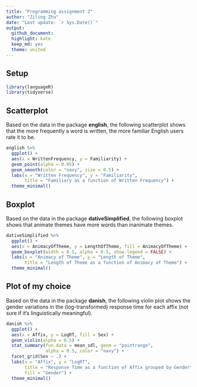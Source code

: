 ```yaml
---
title: "Programming assignment 2"
author: "Ziling Zhu"
date: "Last update: `r Sys.Date()`"
output:
  github_document:
  highlight: kate
  keep_md: yes
  theme: united
---
```

## Setup
```r
library(languageR)
library(tidyverse)
```

## Scatterplot
Based on the data in the package **english**, the following scatterplot shows that the more frequently a word is written, the more familiar English users rate it to be.

```r
english %>% 
  ggplot() +
  aes(x = WrittenFrequency, y = Familiarity) +
  geom_point(alpha = 0.05) +
  geom_smooth(color = "navy", size = 0.5) +
  labs(x = "Written Frequency", y = "Familiarity",
       title = "Familiary as a function of Written Frequency") +
  theme_minimal()
```

## Boxplot
Based on the data in the package **dativeSimplified**, the following boxplot shows that animate themes have more words than inanimate themes.

```r
dativeSimplified %>% 
  ggplot() +
  aes(x = AnimacyOfTheme, y = LengthOfTheme, fill = AnimacyOfTheme) +
  geom_boxplot(width = 0.5, alpha = 0.5, show.legend = FALSE) +
  labs(x = "Animacy of Theme", y = "Length of Theme",
       title = "Length of Theme as a function of Animacy of Theme") +
  theme_minimal()
```

## Plot of my choice
Based on the data in the package **danish**, the following violin plot shows the gender variations in the (log-transformed) response time for each affix (not sure if it's linguistically meaningful).

```r
danish %>%
  ggplot() + 
  aes(x = Affix, y = LogRT, fill = Sex) +
  geom_violin(alpha = 0.5) +
  stat_summary(fun.data = mean_sdl, geom = "pointrange",
               alpha = 0.5, color = "navy") +
  facet_grid(Sex ~ .) +
  labs(x = "Affix", y = "LogRT",
       title = "Response Time as a function of Affix grouped by Gender",
       fill = "Gender") +
  theme_minimal()
```